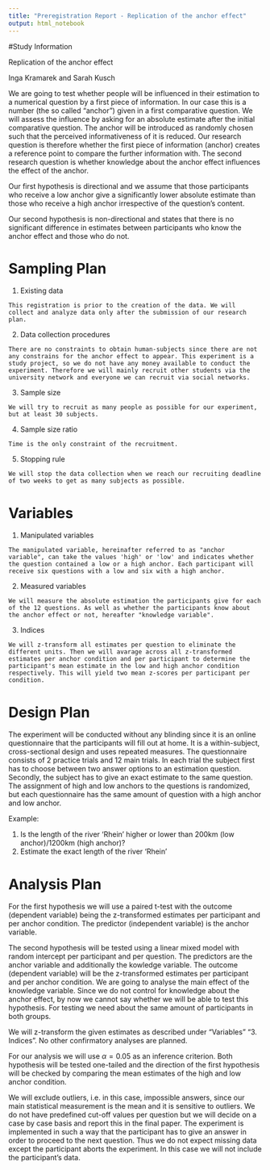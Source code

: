 ```yaml
---
title: "Preregistration Report - Replication of the anchor effect"
output: html_notebook
---
```


#Study Information

Replication of the anchor effect

Inga Kramarek and Sarah Kusch

We are going to test whether people will be influenced in their estimation to a numerical question by a first piece of information. In our case this is a number (the so called "anchor") given in a first comparative question. We will assess the influence by asking for an absolute estimate after the initial comparative question. The anchor will be introduced as randomly chosen such that the perceived informativeness of it is reduced. Our research question is therefore whether the first piece of information (anchor) creates a reference point to compare the further information with. The second research question is whether knowledge about the anchor effect influences the effect of the anchor.

Our first hypothesis is directional and we assume that those participants who receive a low anchor give a significantly lower absolute estimate than those who receive a high anchor irrespective of the question's content.

Our second hypothesis is non-directional and states that there is no significant difference in estimates between participants who know the anchor effect and those who do not.

# Sampling Plan

  1. Existing data
     
    This registration is prior to the creation of the data. We will collect and analyze data only after the submission of our research plan.
  
  2. Data collection procedures
    
    There are no constraints to obtain human-subjects since there are not any constrains for the anchor effect to appear. This experiment is a study project, so we do not have any money available to conduct the experiment. Therefore we will mainly recruit other students via the university network and everyone we can recruit via social networks.
    
  3. Sample size
  
    We will try to recruit as many people as possible for our experiment, but at least 30 subjects.
    
  4. Sample size ratio
  
    Time is the only constraint of the recruitment.
    
  5. Stopping rule
  
    We will stop the data collection when we reach our recruiting deadline of two weeks to get as many subjects as possible.
    

# Variables

  1. Manipulated variables
  
    The manipulated variable, hereinafter referred to as "anchor variable", can take the values 'high' or 'low' and indicates whether the question contained a low or a high anchor. Each participant will receive six questions with a low and six with a high anchor. 
    
  2. Measured variables
  
    We will measure the absolute estimation the participants give for each of the 12 questions. As well as whether the participants know about the anchor effect or not, hereafter "knowledge variable".

  3. Indices
  
    We will z-transform all estimates per question to eliminate the different units. Then we will avarage across all z-transformed estimates per anchor condition and per participant to determine the participant's mean estimate in the low and high anchor condition respectively. This will yield two mean z-scores per participant per condition.
    
  
# Design Plan

  The experiment will be conducted without any blinding since it is an online questionnaire that the participants will fill out at home. It is a within-subject, cross-sectional design and uses repeated measures.
  The questionnaire consists of 2 practice trials and 12 main trials. In each trial the subject first has to choose between two answer options to an estimation question. Secondly, the subject has to give an exact estimate to the same question.
  The assignment of high and low anchors to the questions is randomized, but each questionnaire has the same amount of question with a high anchor and low anchor.
  
  Example:
  
  1. Is the length of the river 'Rhein' higher or lower than 200km (low anchor)/1200km (high anchor)?
  2. Estimate the exact length of the river 'Rhein'
  

# Analysis Plan

For the first hypothesis we will use a paired t-test with the outcome (dependent variable) being the z-transformed estimates per participant and per anchor condition. The predictor (independent variable) is the anchor variable.

The second hypothesis will be tested using a linear mixed model with random intercept per participant and per question. The predictors are the anchor variable and additionally the kowledge variable. The outcome (dependent variable) will be the z-transformed estimates per participant and per anchor condition. We are going to analyse the main effect of the knowledge variable. Since we do not control for knowledge about the anchor effect, by now we cannot say whether we will be able to test this hypothesis. For testing we need about the same amount of participants in both groups.

We will z-transform the given estimates as described under "Variables" "3. Indices". No other confirmatory analyses are planned.

For our analysis we will use  $\alpha = 0.05$ as an inference criterion. Both hypothesis will be tested one-tailed and the direction of the first hypothesis will be checked by comparing the mean estimates of the high and low anchor condition. 

We will exclude outliers, i.e. in this case, impossible answers, since our main statistical measurement is the mean and it is sensitive to outliers. We do not have predefined cut-off values per question but we will decide on a case by case basis and report this in the final paper.
The experiment is implemented in such a way that the participant has to give an answer in order to proceed to the next question. Thus we do not expect missing data except the participant aborts the experiment. In this case we will not include the participant's data.
